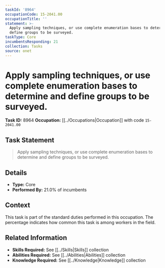 ```yaml
---
taskId: '8964'
occupationCode: 15-2041.00
occupationTitle: ''
statement: >-
  Apply sampling techniques, or use complete enumeration bases to determine and
  define groups to be surveyed.
taskType: Core
incumbentsResponding: 21
collection: Tasks
source: onet
---
```

# Apply sampling techniques, or use complete enumeration bases to determine and define groups to be surveyed.

**Task ID:** 8964
**Occupation:** [[../Occupations|Occupation]] with code `15-2041.00`

## Task Statement

> Apply sampling techniques, or use complete enumeration bases to determine and define groups to be surveyed.

## Details

- **Type:** Core
- **Performed By:** 21.0% of incumbents

## Context

This task is part of the standard duties performed in this occupation. The percentage indicates how common this task is among workers in the field.

## Related Information

- **Skills Required:** See [[../Skills|Skills]] collection
- **Abilities Required:** See [[../Abilities|Abilities]] collection
- **Knowledge Required:** See [[../Knowledge|Knowledge]] collection
